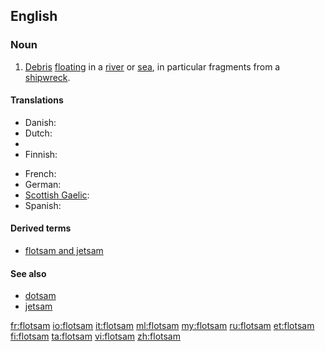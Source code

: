 ==English==
{{wikipedia}}

{{rfp}}

{{rfe}}

===Noun===
{{en-noun|-}}

# [[debris|Debris]] [[float]]ing in a [[river]] or [[sea]], in particular fragments from a [[shipwreck]].

====Translations====
{{trans-top|flotsam}}
* Danish: {{t|da|drivgods|n}}
* Dutch: {{t|nl|drijfhout|n}}
* {{trreq|eo}}
* Finnish: {{t|fi|ajelehtiva hylkytavara}}
{{trans-mid}}
* French: {{t|fr|épave|f}}
* German: {{t|de|Treibgut|n}}
* [[Scottish Gaelic]]: {{t|gd|murrag|f}}
* Spanish: {{t|es|pecio|m}}
{{trans-bottom}}

====Derived terms====
* [[flotsam and jetsam]]

====See also====
* [[dotsam]]
* [[jetsam]]

[[fr:flotsam]]
[[io:flotsam]]
[[it:flotsam]]
[[ml:flotsam]]
[[my:flotsam]]
[[ru:flotsam]]
[[et:flotsam]]
[[fi:flotsam]]
[[ta:flotsam]]
[[vi:flotsam]]
[[zh:flotsam]]